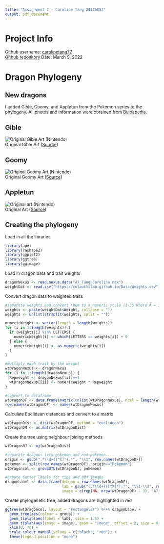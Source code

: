 ```yaml
---
title: "Assignment 7 - Caroline Tang 20115082"
output: pdf_document
---
```

# Project Info
Github username: [carolinetang77](https://github.com/carolinetang77)  
[Github repository](https://github.com/carolinetang77/biol432)
Date: March 9, 2022

# Dragon Phylogeny
## New dragons
I added Gible, Goomy, and Appletun from the Pokemon series to the phylogeny. All photos and information were obtained from [Bulbapedia](https://bulbapedia.bulbagarden.net/wiki/Main_Page).

## Gible
![Original Gible Art (Nintendo)](A7_Tang_Caroline_Gible.png)  
Original Gible Art ([Source](https://bulbapedia.bulbagarden.net/wiki/Gible_(Pok%C3%A9mon)))  

## Goomy
![Original Goomy Art (Nintendo)](A7_Tang_Caroline_Goomy.png)  
Original Goomy Art ([Source](https://bulbapedia.bulbagarden.net/wiki/Goomy_(Pok%C3%A9mon)))  

## Appletun
![Original art (Nintendo)](A7_Tang_Caroline_Appletun.png)  
Original Art ([Source](https://bulbapedia.bulbagarden.net/wiki/Appletun_(Pok%C3%A9mon)))  

## Creating the phylogeny
Load in all the libraries
```r
library(ape)
library(reshape2)
library(ggplot2)
library(ggtree)
library(ggimage)
```

Load in dragon data and trait weights
```r
dragonNexus <- read.nexus.data("A7_Tang_Caroline.nex")
weightDat <- read.csv("https://colauttilab.github.io/Data/Weights.csv")
```

Convert dragon data to weighted traits
```r
#separate weights and convert them to a numeric scale (1-35 where A = 10 and Z = 35)
weights <- paste(weightDat$Weight, collapse = "")
weights <- unlist(strsplit(weights, split = ""))

numericWeight <- vector(length = length(weights))
for (i in 1:length(weights)) {
  if (weights[i] %in% LETTERS) {
    numericWeight[i] <- which(LETTERS == weights[i]) + 9
  } else {
    numericWeight[i] <- as.numeric(weights[i])
  }
}

#multiply each trait by the weight
wtDragonNexus <- dragonNexus
for (i in 1:length(dragonNexus)) {
  Repweight <- dragonNexus[[i]]==1
  wtDragonNexus[[i]] <- numericWeight * Repweight
}

#convert to dataframe
wtDragonDF <- data.frame(matrix(unlist(wtDragonNexus), ncol = length(wtDragonNexus[[1]]), byrow = T))
row.names(wtDragonDF) <- names(wtDragonNexus)
```

Calculate Euclidean distances and convert to a matrix
```r
wtDragonDist <- dist(wtDragonDF, method = "euclidean")
wtDragonDM <- as.matrix(wtDragonDist)
```

Create the tree using neighbour joining methods
```r
wtDragonNJ <- nj(wtDragonDist)

#separate dragons into pokemon and non-pokemon
origin <- gsub(".*\\d+([^X]*).*", "\\1", row.names(wtDragonDF))
pokemon <- split(row.names(wtDragonDF), origin=="Pokemon")
wtDragoncol <- groupOTU(wtDragonNJ, pokemon)

#Create better labels for tips and add images
dragonLabel <- data.frame(dragon = row.names(wtDragonDF),
                          lab = gsub("(.*\\d+)([^X]*).*", "\\1-\\2", row.names(wtDragonDF)),
                          image = c(rep(NA, nrow(wtDragonDF) - 3), "A7_Tang_Caroline_Gible_Pixel.png", "A7_Tang_Caroline_Goomy_Pixel.png", "A7_Tang_Caroline_Appletun_Pixel.png"))
```

Create phylogenetic tree, added dragons are highlighted in red
```r
ggtree(wtDragoncol, layout = "rectangular") %<+% dragonLabel +
  geom_tree(aes(colour = group)) +
  geom_tiplab(aes(label = lab), size = 1.5) +
  geom_tiplab(aes(image = image), geom = "image", offset = 2, size = 0.1) +
  xlim(0, 70) +
  scale_colour_manual(values = c("black", "red")) +
  theme(legend.position = "none")
```



